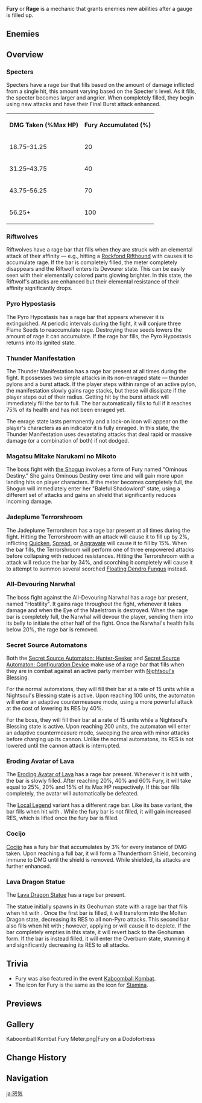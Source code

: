 {{Terminology Infobox
|image        = Icon Attribute Stamina.png
|type         = Combat
}}
'''Fury''' or '''Rage''' is a mechanic that grants enemies new abilities after a gauge is filled up.

==Enemies==
{{Enemies by Category List|header=1}}

==Overview==
===Specters===
Specters have a rage bar that fills based on the amount of damage inflicted from a single hit, this amount varying based on the Specter's level. As it fills, the specter becomes larger and angrier. When completely filled, they begin using new attacks and have their Final Burst attack enhanced.
<table class="fandom-table"><tr><th>DMG Taken (%Max HP)</th><th>Fury Accumulated (%)</th></tr><tr><td>18.75–31.25</td><td>20</td></tr><tr><td>31.25–43.75</td><td>40</td></tr><tr><td>43.75–56.25</td><td>70</td></tr><tr><td>56.25+</td><td>100</td></tr></table>

===Riftwolves===
Riftwolves have a rage bar that fills when they are struck with an elemental attack of their affinity &mdash; e.g., hitting a [[Rockfond Rifthound]] with {{Geo}} causes it to accumulate rage. If the bar is completely filled, the meter completely disappears and the Riftwolf enters its Devourer state. This can be easily seen with their elementally colored parts glowing brighter. In this state, the Riftwolf's attacks are enhanced but their elemental resistance of their affinity significantly drops.

===Pyro Hypostasis===
The Pyro Hypostasis has a rage bar that appears whenever it is extinguished. At periodic intervals during the fight, it will conjure three Flame Seeds to reaccumulate rage. Destroying these seeds lowers the amount of rage it can accumulate. If the rage bar fills, the Pyro Hypostasis returns into its ignited state.

===Thunder Manifestation===
The Thunder Manifestation has a rage bar present at all times during the fight. It possesses two simple attacks in its non-enraged state &mdash; thunder pylons and a burst attack. If the player steps within range of an active pylon, the manifestation slowly gains rage stacks, but these will dissipate if the player steps out of their radius. Getting hit by the burst attack will immediately fill the bar to full. The bar automatically fills to full if it reaches 75% of its health and has not been enraged yet.

The enrage state lasts permanently and a lock-on icon will appear on the player's characters as an indicator it is fully enraged. In this state, the Thunder Manifestation uses devastating attacks that deal rapid or massive damage (or a combination of both) if not dodged.

===Magatsu Mitake Narukami no Mikoto===
The boss fight with [[the Shogun]] involves a form of Fury named "Ominous Destiny." She gains Ominous Destiny over time and will gain more upon landing hits on player characters. If the meter becomes completely full, the Shogun will immediately enter her "Baleful Shadowlord" state, using a different set of attacks and gains an {{Electro}} shield that significantly reduces incoming damage.

===Jadeplume Terrorshroom===
The Jadeplume Terrorshrom has a rage bar present at all times during the fight. Hitting the Terrorshroom with an {{Electro}} attack will cause it to fill up by 2%, inflicting [[Quicken]], [[Spread]], or [[Aggravate]] will cause it to fill by 15%. When the bar fills, the Terrorshroom will perform one of three empowered attacks before collapsing with reduced resistances. Hitting the Terrorshroom with a {{Pyro}} attack will reduce the bar by 34%, and scorching it completely will cause it to attempt to summon several scorched [[Floating Dendro Fungus]] instead.

===All-Devouring Narwhal===
The boss fight against the All-Devouring Narwhal has a rage bar present, named "Hostility". It gains rage throughout the fight, whenever it takes damage and when the Eye of the Maelstrom is destroyed. When the rage bar is completely full, the Narwhal will devour the player, sending them into its belly to initiate the other half of the fight. Once the Narwhal's health falls below 20%, the rage bar is removed.

===Secret Source Automatons===
Both the [[Secret Source Automaton: Hunter-Seeker]] and [[Secret Source Automaton: Configuration Device]] make use of a rage bar that fills when they are in combat against an active party member with [[Nightsoul's Blessing]].

For the normal automatons, they will fill their bar at a rate of 15 units while a Nightsoul's Blessing state is active. Upon reaching 100 units, the automaton will enter an adaptive countermeasure mode, using a more powerful attack at the cost of lowering its RES by 40%.

For the boss, they will fill their bar at a rate of 15 units while a Nightsoul's Blessing state is active. Upon reaching 200 units, the automaton will enter an adaptive countermeasure mode, sweeping the area with minor attacks before charging up its cannon. Unlike the normal automatons, its RES is not lowered until the cannon attack is interrupted.

===Eroding Avatar of Lava===
The [[Eroding Avatar of Lava]] has a rage bar present. Whenever it is hit with {{Pyro}}, the bar is slowly filled. After reaching 20%, 40% and 60% Fury, it will take {{Color|True Physical DMG}} equal to 25%, 20% and 15% of its Max HP respectively. If this bar fills completely, the avatar will automatically be defeated.

The [[Local Legend]] variant has a different rage bar. Like its base variant, the bar fills when hit with {{Pyro}}. While the fury bar is not filled, it will gain increased RES, which is lifted once the fury bar is filled.

===Cocijo===
[[Cocijo]] has a fury bar that accumulates by 3% for every instance of DMG taken. Upon reaching a full bar, it will form a Thunderthorn Shield, becoming immune to DMG until the shield is removed. While shielded, its attacks are further enhanced.

===Lava Dragon Statue===
The [[Lava Dragon Statue]] has a rage bar present.

The statue initially spawns in its Geohuman state with a rage bar that fills when hit with {{Pyro}}. Once the first bar is filled, it will transform into the Molten Dragon state, decreasing its RES to all non-Pyro attacks. This second bar also fills when hit with {{Pyro}}; however, applying {{Cryo}} or {{Hydro}} will cause it to deplete. If the bar completely empties in this state, it will revert back to the Geohuman form. If the bar is instead filled, it will enter the Overburn state, stunning it and significantly decreasing its RES to all attacks.

==Trivia==
* Fury was also featured in the event [[Kaboomball Kombat]].
* The icon for Fury is the same as the icon for [[Stamina]].

==Previews==
{{Preview
|size=185px
|file1=Specter Fury
|caption1=Fury accumulating on a Specter

|file2=Electro Rifthound Elemental Devour
|caption2=Fury accumulating on a Rifthound
}}

==Gallery==
<gallery>
Kaboomball Kombat Fury Meter.png|Fury on a Dodofortress
</gallery>

==Change History==
{{Change History|1.6}}

==Navigation==
{{Combat Navbox}}

[[ja:怒気]]
